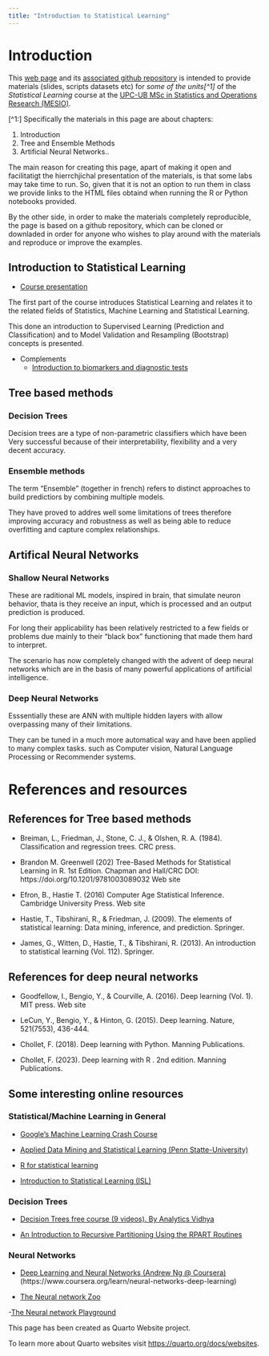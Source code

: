 ```yaml
---
title: "Introduction to Statistical Learning"
---
```


# Introduction

This [web page](https://aspteaching.github.io/Intro2StatisticalLearning/) and its [associated github repository](https://github.com/aspteaching/Intro2StatisticalLearning/) is intended to provide materials 
(slides, scripts datasets etc) for _some of the units[^1]_ of the _Statistical Learning_ 
course at the [UPC-UB MSc in Statistics and Operations Research (MESIO)](https://mesioupcub.masters.upc.edu/en).

[^1:] Specifically the materials in this page are about chapters:

  1. Introduction 
  4. Tree and Ensemble Methods 
  5. Artificial Neural Networks..

The main reason for creating this page, apart of making it open and facilitatigt the hierrchjichal presentation of the materials, is that some labs may take time to run. So, given that it is not an option to run them in class we provide links to the HTML files obtaind when running the R or Python notebooks provided.

By the other side, in order to make the materials completely reproducible, the page is based on a github repository, which can be cloned or downladed in order for anyone who wishes to play around with the materials and reproduce or improve the examples.



## Introduction to Statistical Learning

- [Course presentation](C0-Intro2StatLearn-PD_AS.qmd)

The first part of the course introduces Statistical Learning and relates it to the related fields of Statistics, Machine Learning and Statistical Learning.

This done an introduction to Supervised Learning (Prediction and Classification) and to Model Validation and Resampling (Bootstrap) concepts is presented.

<!-- - [1.1 Overview of Supervised Learning](C1.1-SupervisedLearning-PD_AS.qmd) -->
<!-- - [1.2 Model validation and Resampling](C1.2-Model_validation_and_Resampling.qmd) -->

<!-- - R-labs -->
<!--   - [Regression with KNN](labs/Lab-C1.1-knn4regression.Rmd) -->
<!--   - [Classification with KNN](labs/Lab-C1.2-knn4classification) -->

- Complements
  - [Introduction to biomarkers and diagnostic tests](FromBiomarker2DiagnosticTests.pdf)
  
## Tree based methods

### Decision Trees

Decision trees are a type of non-parametric classifiers which have been Very successful because of their interpretability, flexibility and a very decent accuracy.

<!-- - [2.1-DecisionTrees-Slides](2.1-DecisionTrees-Slides.qmd) -->
<!-- - R-labs -->
<!--     - [Lab_1- Classification and Regression Trees](CART-Examples.html) -->
<!-- - Python-labs -->
<!--     - [Lab_1- Decision Trees lab (from ISL. Ch 08)](ISLch08-baggboost-lab.ipynb) -->

### Ensemble methods

The term "Ensemble" (together in french) refers to distinct approaches to build predictiors by combining multiple models.

They have proved to addres well some limitations of trees therefore improving accuracy and robustness as well as being able to reduce overfitting and capture complex relationships.

<!-- - [2.2-Ensemble Methods. Slides](C2.2-Ensemble_Methods-Slides.qmd) -->
<!-- - R-Labs -->
<!--   - [Ensemble Lab 1 (Random Forest)](labs/Lab-C.2.4-Ensembles-1RF.qmd) -->
<!--   - [Ensemble Lab 2 (Boosting)](Lab-C.2.4-Boosting.qmd) -->
<!--   - [Ensemble Lab 2b (Boosting Optimization)](Lab-C.2.4b-BoostingOptimization.qmd) -->

<!--   - [Ensemble Lab 3 (Caret)](The-caret_package.qmd) -->


## Artifical Neural Networks

### Shallow Neural Networks

These are raditional ML models, inspired in brain, that simulate neuron behavior, thata is they receive an input, which is processed and an  output prediction is produced.

For long their applicability has been relatively restricted to a few fields or problems due mainly to their "black box" functioning that made them hard to interpret.

The scenario has now completely changed with the advent of deep neural networks which are in the basis of many powerful applications of artificial intelligence.

<!-- - [Neural Networks Slides](C3.1-Introduction_to_ANN-Slides.qmd) -->
<!-- - Labs -->
<!--   - NeuralNets Lab (Rmd version) -->
<!--   - NeuralNets Lab (Python notebook -->

### Deep Neural Networks

Esssentially these are ANN with multiple hidden layers with allow overpassing many of their limitations.

They can be tuned in a much more automatical way and have been applied to many complex tasks. such as Computer vision, Natural Language Processing or Recommender systems.
  
<!-- - [Deep learning Slides](C3.2-Introduction_to_Deep_Learning-Slides.qmd) -->
<!--   - DeepLearning Lab (Rmd version) -->
<!--   - DeepLearning Lab (Python notebook -->
  

# References and resources

## References for Tree based methods

- Breiman, L., Friedman, J., Stone, C. J., & Olshen, R. A. (1984). Classification and regression trees. CRC press.

- Brandon M. Greenwell (202) Tree-Based Methods for Statistical Learning in R. 1st Edition. Chapman and Hall/CRC DOI: https://doi.org/10.1201/9781003089032 Web site

- Efron, B., Hastie T. (2016) Computer Age Statistical Inference. Cambridge University Press. Web site

- Hastie, T., Tibshirani, R., & Friedman, J. (2009). The elements of statistical learning: Data mining, inference, and prediction. Springer.

- James, G., Witten, D., Hastie, T., & Tibshirani, R. (2013). An introduction to statistical learning (Vol. 112). Springer.

## References for deep neural networks

- Goodfellow, I., Bengio, Y., & Courville, A. (2016). Deep learning (Vol. 1). MIT press. Web site

- LeCun, Y., Bengio, Y., & Hinton, G. (2015). Deep learning. Nature, 521(7553), 436-444.

- Chollet, F. (2018). Deep learning with Python. Manning Publications.

- Chollet, F. (2023). Deep learning with R . 2nd edition. Manning Publications.

## Some interesting online resources

### Statistical/Machine Learning in General

- [Google's Machine Learning Crash Course](https://developers.google.com/machine-learning/crash-course)

- [Applied Data Mining and Statistical Learning (Penn Statte-University)](https://online.stat.psu.edu/stat508/)

- [R for statistical learning](https://daviddalpiaz.github.io/r4sl/)

- [Introduction to Statistical Learning (ISL)]()

### Decision Trees

- [Decision Trees free course (9 videos). By Analytics Vidhya](https://www.youtube.com/playlist?list=PLdKd-j64gDcC5TCZEqODMZtAotCfm5Zkh)

- [An Introduction to Recursive Partitioning Using the RPART Routines](https://cran.r-project.org/web/packages/rpart/vignettes/longintro.pdf)

### Neural Networks

- [Deep Learning and Neural Networks (Andrew Ng @ Coursera)]() (https://www.coursera.org/learn/neural-networks-deep-learning)

- [The Neural network Zoo](https://www.asimovinstitute.org/neural-network-zoo/)

-[The Neural network Playground](https://playground.tensorflow.org/#activation=tanh&batchSize=10&dataset=circle&regDataset=reg-plane&learningRate=0.03&regularizationRate=0&noise=0&networkShape=4,2&seed=0.45726&showTestData=false&discretize=false&percTrainData=50&x=true&y=true&xTimesY=false&xSquared=false&ySquared=false&cosX=false&sinX=false&cosY=false&sinY=false&collectStats=false&problem=classification&initZero=false&hideText=false)


This page has been created as Quarto Website project.

To learn more about Quarto websites visit <https://quarto.org/docs/websites>.
